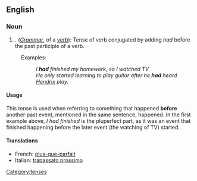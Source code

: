 ==English==

===Noun===
#. (''[[Grammar]]'', of a [[verb]]): Tense of verb conjugated by adding ''had'' before the past participle of a verb.
: Examples: 
:: ''I'' '''''had''''' ''finished my homework, so I watched TV''
:: ''He only started learning to play guitar after he '''had''' heard [[:w:Jimmy Hendrix|Hendrix]] play. ''
====Usage====
This tense is used when referring to something that happened '''before''' another past event, mentioned in the same sentence, happened. In the first example above, ''I had finished'' is the pluperfect part, as it was an event that finished happening before the later event (the watching of TV) started. 


====Translations====
*French: [[plus-que-parfait]]
*Italian: [[trapassato prossimo]]
[[Category:tenses]]